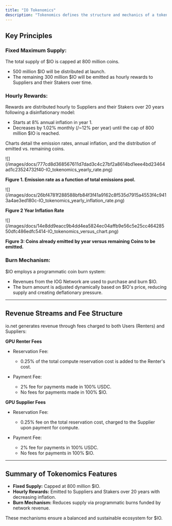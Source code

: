 ```yaml
---
title: "IO Tokenomics"
description: "Tokenomics defines the structure and mechanics of a token, covering aspects like distribution, supply-demand dynamics, utility, incentives, governance, and value capture. This document provides transparency into the tokenomics of io.net."
---
```


## Key Principles

### Fixed Maximum Supply:

The total supply of \$IO is capped at 800 million coins.

* 500 million \$IO will be distributed at launch.
* The remaining 300 million \$IO will be emitted as hourly rewards to Suppliers and their Stakers over time.

### Hourly Rewards:

Rewards are distributed hourly to Suppliers and their Stakers over 20 years following a disinflationary model:

* Starts at 8% annual inflation in year 1.
* Decreases by 1.02% monthly (/~12% per year) until the cap of 800 million \$IO is reached.

Charts detail the emission rates, annual inflation, and the distribution of emitted vs. remaining coins.

<Frame>
![](/images/docs/777cd8d368567611d7dad3c4c27bf2a8614bd1eee4bd23464ad1c23524732f40-IO_tokenomics_yearly_rate.png)
</Frame>

**Figure 1. Emission rate as a function of total emissions pool.**

<Frame>
![](/images/docs/26bf4781f288588bfb84f3f41a9162c8f535d7915a4553f4c9413a4ae3ed180c-IO_tokenomics_yearly_inflation_rate.png)
</Frame>

**Figure 2 Year Inflation Rate**

<Frame>
![](/images/docs/14e8dd9eacc9b4dd4ea5824ec04affb9e56c5e25cc46428550dfc486edfc5414-IO_tokenomics_versus_chart.png)
</Frame>

**Figure 3: Coins already emitted by year versus remaining Coins to be emitted.**

### Burn Mechanism:

$IO employs a programmatic coin burn system:

* Revenues from the IOG Network are used to purchase and burn \$IO.
* The burn amount is adjusted dynamically based on \$IO's price, reducing supply and creating deflationary pressure.

***

## Revenue Streams and Fee Structure

io.net generates revenue through fees charged to both Users (Renters) and Suppliers:

**GPU Renter Fees**

* Reservation Fee:
  * 0.25% of the total compute reservation cost is added to the Renter's cost.

* Payment Fee:

  * 2% fee for payments made in 100% USDC.
  * No fees for payments made in 100% \$IO.

**GPU Supplier Fees**

* Reservation Fee:
  * 0.25% fee on the total reservation cost, charged to the Supplier upon payment for compute.

* Payment Fee:

  * 2% fee for payments in 100% USDC.
  * No fees for payments in 100% \$IO.

***

## Summary of Tokenomics Features

* **Fixed Supply:** Capped at 800 million \$IO.
* **Hourly Rewards:** Emitted to Suppliers and Stakers over 20 years with decreasing inflation.
* **Burn Mechanism:** Reduces supply via programmatic burns funded by network revenue.

These mechanisms ensure a balanced and sustainable ecosystem for \$IO.

